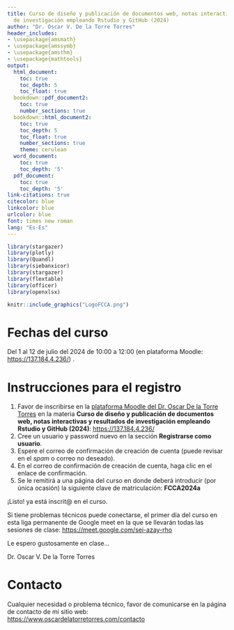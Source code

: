 ```yaml
---
title: Curso de diseño y publicación de documentos web, notas interactivas y resultados
  de investigación empleando Rstudio y GitHub (2024)
author: "Dr. Oscar V. De la Torre Torres"
header_includes:
- \usepackage{amsmath}
- \usepackage{amssymb}
- \usepackage{amsthm}
- \usepackage{mathtools}
output:
  html_document:
    toc: true
    toc_depth: 5
    toc_float: true
  bookdown::pdf_document2:
    toc: true
    number_sections: true
  bookdown::html_document2:
    toc: true
    toc_depth: 5
    toc_float: true
    number_sections: true
    theme: cerulean
  word_document:
    toc: true
    toc_depth: '5'
  pdf_document:
    toc: true
    toc_depth: '5'
link-citations: true
citecolor: blue
linkcolor: blue
urlcolor: blue
font: times new roman
lang: "Es-Es"
---
```


```r
library(stargazer)
library(plotly)
library(Quandl)
library(siebanxicor)
library(stargazer)
library(flextable)
library(officer)
library(openxlsx)
```

```r
knitr::include_graphics("LogoFCCA.png")
```

# Fechas del curso

 Del 1 al 12 de julio del 2024 de 10:00 a 12:00 (en plataforma Moodle: [https://137.184.4.236/](https://137.184.4.236/))    .

# Instrucciones para el registro

1. Favor de inscribirse en la [plataforma Moodle del Dr. Oscar De la Torre Torres](https://137.184.4.236/) en la materia **Curso de diseño y publicación de documentos web, notas interactivas y resultados de investigación empleando Rstudio y GitHub (2024)**:   [https://137.184.4.236/](https://137.184.4.236/)
2. Cree un usuario y password nuevo en la sección **Registrarse como usuario**.
3. Espere el correo de confirmación de creación de cuenta (puede revisar en el *spam* o correo no deseado).
4. En el correo de confirmación de creación de cuenta, haga clic en el enlace de confirmación.
5. Se le remitirá a una página del curso en donde deberá introducir (por única ocasión) la siguiente clave de matriculación: **FCCA2024a**

¡Listo! ya está inscrit@ en el curso.

Si tiene problemas técnicos puede conectarse, el primer día del curso en esta liga permanente de Google meet en la que se llevarán todas las sesiones de clase:
[https://meet.google.com/sei-azay-rho](https://meet.google.com/sei-azay-rho)

Le espero gustosamente en clase...

Dr. Oscar V. De la Torre Torres

# Contacto

Cualquier necesidad o problema técnico, favor de comunicarse en la página de contacto de mi sitio web: [https://www.oscardelatorretorres.com/contacto](https://www.oscardelatorretorres.com/contacto)